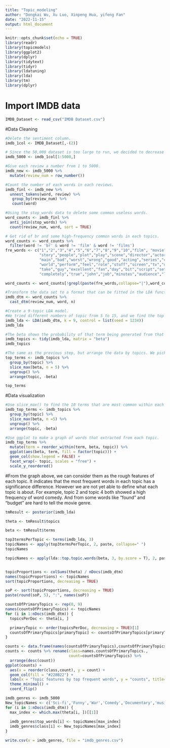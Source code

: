 ```yaml
---
title: "Topic_modeling"
author: "Dongkai Wu, Xu Luo, Xinpeng Hua, yifeng Fan"
date: "2022-11-15"
output: html_document
---
```


```r
knitr::opts_chunk$set(echo = TRUE)
library(readr)
library(topicmodels)
library(ggplot2)
library(dplyr)
library(tidytext)
library(tidyr)
library(ldatuning)
library(lda)
library(tm)
library(dplyr)
```

# Import IMDB data
```r
IMDB_Dataset <- read_csv("IMDB Dataset.csv")
```

#Data Cleaning
```r
#Delete the sentiment column.
imdb_1col <- IMDB_Dataset[,-(2)]

# Since the 50,000 dataset is too large to run, we decided to decrease the sample size and use only the first 5000 reviews. 
imdb_5000 <- imdb_1col[1:5000,]

#Give each review a number from 1 to 5000.
imdb_new <- imdb_5000 %>%
  mutate(review_num = row_number())

#Count the number of each words in each reviews.
imdb_finl <- imdb_new %>%
  unnest_tokens(word, review) %>%
   group_by(review_num) %>%
   count(word)

#Using the stop_words data to delete some common useless words.
word_counts <- imdb_finl %>%
  anti_join(stop_words) %>%
  count(review_num, word, sort = TRUE)

# Get rid of br and some high-frequency common words in each topics.
word_counts <- word_counts %>%
  filter(word != 'br' & word != 'film' & word != 'films')
fre_words <- c("1","2","3","4","5","6","7","8","9","10","film", "movie","character","time","watch",
               "story","people","plot","play","scene","director","actor","actress","make","life",
               "main","bad","worst","wrong","good","acting","series","cast","lot","real","top",
               "world","perform","feel","role","stuff","screen","tv","dvd","role","worth","take",
               "take","guy","excellent","fan","day","bit","script","set","hard","absolutely",
               "completely","true","john","job","minutes","audience","line","pretty","read","love")

word_counts <- word_counts[!grepl(paste(fre_words,collapse="|"),word_counts$`word`),]

#Transform the data set to a format that can be fitted in the LDA function.
imdb_dtm <- word_counts %>%
  cast_dtm(review_num, word, n)
```


```r
#Create a 9-topic LDA model.
#We tried different numbers of topic from 5 to 15, and we find the top selected words seems most convincing when k is 9.
imdb_lda <- LDA(imdb_dtm, k = 9, control = list(seed = 1234))
imdb_lda
```


```r
#The beta shows the probability of that term being generated from that topic.
imdb_topics <- tidy(imdb_lda, matrix = "beta")
imdb_topics
```

```r
#The same as the previous step, but arrange the data by topics. We picked the top 5 frequency words in each topic.
top_terms <- imdb_topics %>%
  group_by(topic) %>%
  slice_max(beta, n = 5) %>% 
  ungroup() %>%
  arrange(topic, -beta)

top_terms
```

#Data visualization
```r
#Use slice_max() to find the 10 terms that are most common within each topic.
imdb_top_terms <- imdb_topics %>%
  group_by(topic) %>%
  slice_max(beta, n =5) %>% 
  ungroup() %>%
  arrange(topic, -beta)

#Use ggplot to make a graph of words that extracted from each topic.
imdb_top_terms %>%
  mutate(term = reorder_within(term, beta, topic)) %>%
  ggplot(aes(beta, term, fill = factor(topic))) +
  geom_col(show.legend = FALSE) +
  facet_wrap(~ topic, scales = "free") +
  scale_y_reordered()
```
#From the graph above, we can consider them as the rough features of each topic. It indicates that the most frequent words in each topic has a significance difference. However we are not yet able to define what each topic is about. For example, topic 2 and topic 4 both showed a high frequency of word comedy. And from some words like "found" and "budget" are hard to tell the movie genre.

```r
tmResult <- posterior(imdb_lda)

theta <- tmResult$topics

beta <- tmResult$terms
```

```r
top3termsPerTopic <- terms(imdb_lda, 3)
topicNames <- apply(top3termsPerTopic, 2, paste, collapse=" ")
topicNames
```

```r

topicNames <- apply(lda::top.topic.words(beta, 3, by.score = T), 2, paste, collapse = " ")


topicProportions <- colSums(theta) / nDocs(imdb_dtm) 
names(topicProportions) <- topicNames     
sort(topicProportions, decreasing = TRUE) 
```

```r
soP <- sort(topicProportions, decreasing = TRUE)
paste(round(soP, 5), ":", names(soP))
```

```r
countsOfPrimaryTopics <- rep(0, 9)
names(countsOfPrimaryTopics) <- topicNames
for (i in 1:nDocs(imdb_dtm)) {
  topicsPerDoc <- theta[i, ] 

  primaryTopic <- order(topicsPerDoc, decreasing = TRUE)[1] 
  countsOfPrimaryTopics[primaryTopic] <- countsOfPrimaryTopics[primaryTopic] + 1
}
```

```r
counts <- data.frame(names(countsOfPrimaryTopics),countsOfPrimaryTopics)
counts <- counts %>% rename(class=names.countsOfPrimaryTopics., 
                            count=countsOfPrimaryTopics) %>%
  arrange(desc(count))
ggplot(counts) +
  aes(x = reorder(class,count), y = count) +
  geom_col(fill = "#228B22") +
  labs(x = "Topic features by top frequent words", y = "counts", title="Counts of topic features by top frequent words") +
  theme_minimal() +
  coord_flip()

```

```r

imdb_genres <- imdb_5000
New_topicNames <- c('Sci-fi','Funny','War','Comedy','Documentary','musical','Family','Horror','Crime')
for (i in 1:nDocs(imdb_dtm)) {
  max_index <- which.max(theta[i, ])[[1]] 
 
  imdb_genres$top_words[i] <- topicNames[max_index]
  imdb_genres$class[i] <- New_topicNames[max_index]
}
```


```r
write.csv(x = imdb_genres, file = "imdb_genres.csv")
```
